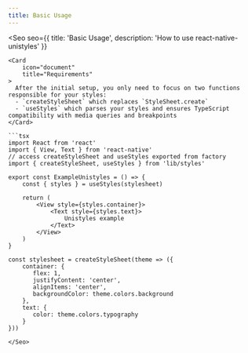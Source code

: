```yaml
---
title: Basic Usage
---
```



<Seo
    seo={{
        title: 'Basic Usage',
        description: 'How to use react-native-unistyles'
    }}
>
    <Card
        icon="document"
        title="Requirements"
    >
      After the initial setup, you only need to focus on two functions responsible for your styles:
      - `createStyleSheet` which replaces `StyleSheet.create`
      - `useStyles` which parses your styles and ensures TypeScript compatibility with media queries and breakpoints
    </Card>

    ```tsx
    import React from 'react'
    import { View, Text } from 'react-native'
    // access createStyleSheet and useStyles exported from factory
    import { createStyleSheet, useStyles } from 'lib/styles'

    export const ExampleUnistyles = () => {
        const { styles } = useStyles(stylesheet)

        return (
            <View style={styles.container}>
                <Text style={styles.text}>
                    Unistyles example
                </Text>
            </View>
        )
    }

    const stylesheet = createStyleSheet(theme => ({
        container: {
           flex: 1,
           justifyContent: 'center',
           alignItems: 'center',
           backgroundColor: theme.colors.background
        },
        text: {
           color: theme.colors.typography
        }
    }))
```
</Seo>
